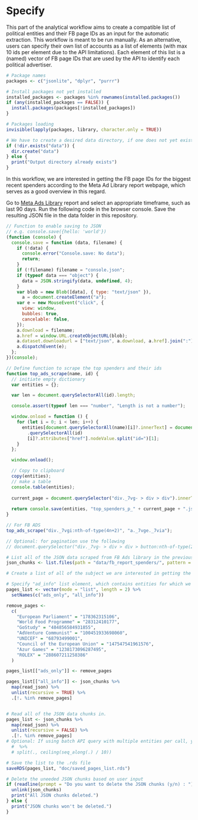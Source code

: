 # Specify

This part of the analytical workflow aims to create a compatible list of political entities and their FB page IDs as an input for the automatic extraction. This workflow is meant to be run manually. As an alternative, users can specify their own list of accounts as a list of elements (with max 10 ids per element due to the API limitations). Each element of this list is a (named) vector of FB page IDs that are used by the API to identify each political advertiser.

```r
# Package names
packages <- c("jsonlite", "dplyr", "purrr")

# Install packages not yet installed
installed_packages <- packages %in% rownames(installed.packages())
if (any(installed_packages == FALSE)) {
  install.packages(packages[!installed_packages])
}

# Packages loading
invisible(lapply(packages, library, character.only = TRUE))

# We have to create a desired data directory, if one does not yet exist
if (!dir.exists("data")) {
  dir.create("data")
} else {
  print("Output directory already exists")
}
```

In this workflow, we are interested in getting the FB page IDs for the biggest recent spenders according to the Meta Ad Library report webpage, which serves as a good overview in this regard.

Go to [Meta Ads Library](https://www.facebook.com/ads/library/report/?source=archive-landing-page&country=CZ) report and select an appropriate timeframe, such as last 90 days. Run the following code in the browser console. Save the resulting JSON file in the data folder in this repository.

```js
// Function to enable saving to JSON
// e.g. console.save({hello: 'world'})
(function (console) {
  console.save = function (data, filename) {
    if (!data) {
      console.error("Console.save: No data");
      return;
    }
    if (!filename) filename = "console.json";
    if (typeof data === "object") {
      data = JSON.stringify(data, undefined, 4);
    }
    var blob = new Blob([data], { type: "text/json" }),
      a = document.createElement("a");
    var e = new MouseEvent("click", {
      view: window,
      bubbles: true,
      cancelable: false,
    });
    a.download = filename;
    a.href = window.URL.createObjectURL(blob);
    a.dataset.downloadurl = ["text/json", a.download, a.href].join(":");
    a.dispatchEvent(e);
  };
})(console);

// Define function to scrape the top spenders and their ids
function top_ads_scrape(name, id) {
  // initiate empty dictionary
  var entities = {};

  var len = document.querySelectorAll(id).length;

  console.assert(typeof len === "number", "Length is not a number");

  window.onload = function () {
    for (let i = 0; i < len; i++) {
      entities[document.querySelectorAll(name)[i]?.innerText] = document
        .querySelectorAll(id)
        [i]?.attributes["href"].nodeValue.split("id=")[1];
    }
  };

  window.onload();

  // Copy to clipboard
  copy(entities);
  // make a table
  console.table(entities);
  
  current_page = document.querySelector("div._7vg- > div > div").innerText.split("/")[0].trim()
  
  return console.save(entities, "top_spenders_p_" + current_page + ".json");
}

// For FB ADS
top_ads_scrape("div._7vgi:nth-of-type(4n+2)", "a._7vge._7via");

// Optional: for pagination use the following
// document.querySelector("div._7vg- > div > div > button:nth-of-type(2)").click();

```

```r
# List all of the JSON data scraped from FB Ads library in the previous step
json_chunks <- list.files(path = "data/fb_report_spenders/", pattern = "top_spenders_p_[0-9]+\\.json", full.names = TRUE)

# Create a list of all of the subject we are interested in getting the political advertising info about.

# Specify "ad_info" list element, which contains entities for which we shall only extract the ad information and not the demographic/region one. Since these entities publish ads in more countries, the number of distinct regions overwhelms the API, which is still an unresolved issue on FB side.
pages_list <- vector(mode = "list", length = 2) %>%
  setNames(c("ads_only", "all_info"))

remove_pages <-
  c(
    "European Parliament" = "178362315106",
    "World Food Programme" = "28312410177",
    "GoStudy" = "484856584931855",
    "AdVenture Communist" = "100451933698060",
    "UNICEF" = "68793499001",
    "Council of the European Union" = "147547541961576",
    "Azur Games" = "1238173096287495",
    "ROLEX" = "288607211258386"
  )

pages_list[["ads_only"]] <- remove_pages

pages_list[["all_info"]] <- json_chunks %>% 
  map(read_json) %>% 
  unlist(recursive = TRUE) %>%
  .[!. %in% remove_pages]


# Read all of the JSON data chunks in. 
pages_list <- json_chunks %>% 
  map(read_json) %>% 
  unlist(recursive = FALSE) %>%
  .[!. %in% remove_pages]
# Optional: If using batch API query with multiple entities per call, you need to create a list of max 10 entities per element due to the limitations of the FB Ads API.
  #  %>% 
  # split(., ceiling(seq_along(.) / 10))

# Save the list to the .rds file
saveRDS(pages_list, "doc/saved_pages_list.rds")

# Delete the uneeded JSON chunks based on user input
if (readline(prompt = "Do you want to delete the JSON chunks (y/n) : ") == "y") {
  unlink(json_chunks)
  print("All JSON chunks deleted.")
} else {
  print("JSON chunks won't be deleted.")
}


```

